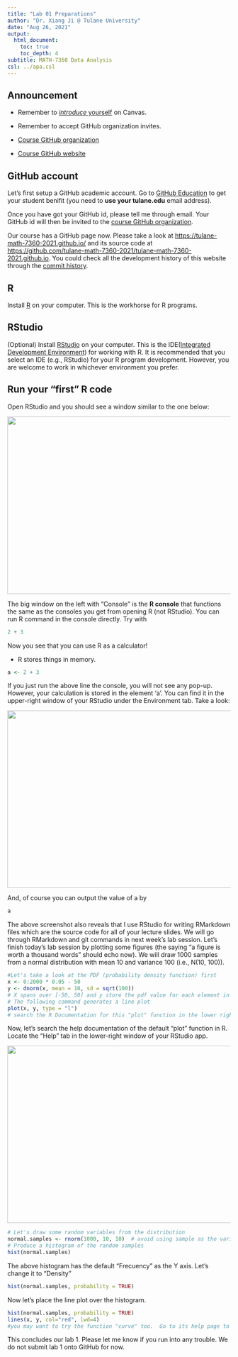 ```yaml
---
title: "Lab 01 Preparations"
author: "Dr. Xiang Ji @ Tulane University"
date: "Aug 26, 2021"
output:
  html_document:
    toc: true
    toc_depth: 4  
subtitle: MATH-7360 Data Analysis
csl: ../apa.csl
---
```


## Announcement

- Remember to [_introduce_ yourself](https://tulane.instructure.com/courses/2238421/discussion_topics/13241432?module_item_id=30871904) on Canvas.

- Remember to accept GitHub organization invites.

- [Course GitHub organization](https://github.com/tulane-math-7360-2021)

- [Course GitHub website](https://tulane-math-7360-2021.github.io/)

## GitHub account
Let's first setup a GitHub academic account.
Go to [GitHub Education](https://education.github.com/) to get your student benifit (you need to **use your tulane.edu** email address).

Once you have got your GitHub id, please tell me through email.
Your GitHub id will then be invited to the [course GitHub organization](https://github.com/tulane-math-7360-2021).

Our course has a GitHub page now.
Please take a look at <https://tulane-math-7360-2021.github.io/> and its source code at <https://github.com/tulane-math-7360-2021/tulane-math-7360-2021.github.io>.
You could check all the development history of this website through the [commit history](https://github.com/tulane-math-7360-2021/tulane-math-7360-2021.github.io/commits/main).

## R
Install [R](https://www.r-project.org/) on your computer.
This is the workhorse for R programs.


## RStudio
(Optional) Install [RStudio](https://rstudio.com/) on your computer.
This is the IDE([Integrated Development Environment](https://en.wikipedia.org/wiki/Integrated_development_environment)) for working with R.
It is recommended that you select an IDE (e.g., RStudio) for your R program development.
However, you are welcome to work in whichever environment you prefer.


## Run your "first" R code
Open RStudio and you should see a window similar to the one below:
<p align="center">
  <img src="./RStudio.png" height="400" width="800">
</p>

The big window on the left with "Console" is the **R console** that functions the same as the consoles you get from opening R (not RStudio).
You can run R command in the console directly.
Try with
```r
2 + 3
```

Now you see that you can use R as a calculator!

- R stores things in memory.
```r
a <- 2 + 3
```

If you just run the above line the console, you will not see any pop-up.
However, your calculation is stored in the element 'a'.
You can find it in the upper-right window of your RStudio under the Environment tab.
Take a look:
<p align="center">
  <img src="./RStudio_Environment.png" height="400" width="800">
</p>

And, of course you can output the value of a by
```r
a
```

The above screenshot also reveals that I use RStudio for writing RMarkdown files which are the source code for all of your lecture slides.
We will go through RMarkdown and git commands in next week's lab session.
Let's finish today's lab session by plotting some figures (the saying "a figure is worth a thousand words" should echo now).
We will draw $1000$ samples from a normal distribution with mean $10$ and variance $100$ (i.e., N(10, 100)).

```r
#Let's take a look at the PDF (probability density function) first
x <- 0:2000 * 0.05 - 50
y <- dnorm(x, mean = 10, sd = sqrt(100))
# X spans over [-50, 50] and y store the pdf value for each element in x.
# The following command generates a line plot
plot(x, y, type = "l")
# search the R Documentation for this "plot" function in the lower right window.
```

Now, let's search the help documentation of the default "plot" function in R.
Locate the "Help" tab in the lower-right window of your RStudio app.
<p align="center">
  <img src="./RStudio_Help.png" height="400" width="800">
</p>

```r
# Let's draw some random variables from the distribution
normal.samples <- rnorm(1000, 10, 10)  # avoid using sample as the variable name because it's already used for a built-in function.  The bad behavior of R (python shares this overriding problem too)
# Produce a histogram of the random samples
hist(normal.samples)
```

The above histogram has the default "Frecuency" as the Y axis.  Let's change it to "Density"

```r
hist(normal.samples, probability = TRUE)
```

Now let's place the line plot over the histogram.

```r
hist(normal.samples, probability = TRUE)
lines(x, y, col="red", lwd=4)
#you may want to try the function "curve" too.  Go to its help page to find the usage.
```

This concludes our lab 1.  Please let me know if you run into any trouble.
We do not submit lab 1 onto GitHub for now.
